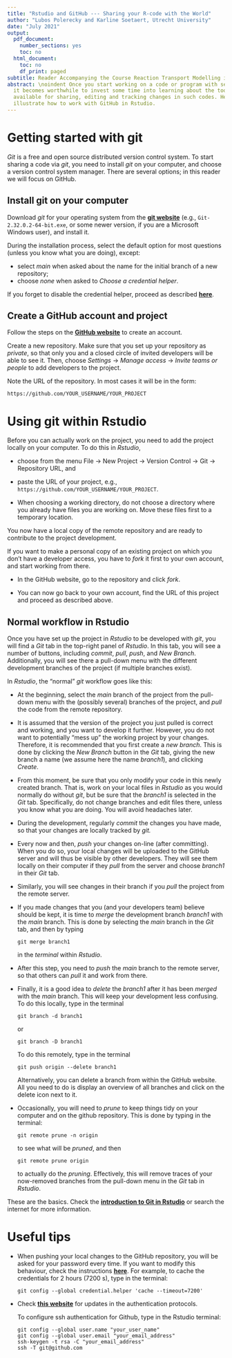 ```yaml
---
title: "Rstudio and GitHub --- Sharing your R-code with the World"
author: "Lubos Polerecky and Karline Soetaert, Utrecht University"
date: "July 2021"
output:
  pdf_document:
    number_sections: yes
    toc: no
  html_document:
    toc: no
    df_print: paged
subtitle: Reader Accompanying the Course Reaction Transport Modelling in the Hydrosphere
abstract: \noindent Once you start working on a code or program with several people,
  it becomes worthwhile to invest some time into learning about the tools that are
  available for sharing, editing and tracking changes in such codes. Here, we briefly
  illustrate how to work with GitHub in Rstudio.
---
```


# Getting started with git

*Git* is a free and open source distributed version control system.  To start sharing a code via *git*, you need to install *git* on your computer, and choose a version control system manager. There are several options; in this reader we will focus on GitHub.

## Install git on your computer

Download *git* for your operating system from the [__git website__](https://git-scm.com/downloads) (e.g., ``Git-2.32.0.2-64-bit.exe``, or some newer version, if you are a Microsoft Windows user), and install it. 

During the installation process, select the default option for most questions (unless you know what you are doing), except:

  - select *main* when asked about the name for the initial branch of a new repository;
  - choose *none* when asked to *Choose a credential helper*.
  
If you forget to disable the credential helper, proceed as described [__here__](https://stackoverflow.com/questions/37182847/how-to-disable-git-credential-manager-for-windows).
  
## Create a GitHub account and project

Follow the steps on the [__GitHub website__](https://github.com/) to create an account.

Create a new repository. Make sure that you set up your repository as *private*, so that only you and a closed circle of invited developers will be able to see it. Then, choose *Settings* $\rightarrow$ *Manage access* $\rightarrow$ *Invite teams or people* to add developers to the project. 

Note the URL of the repository. In most cases it will be in the form:

``https://github.com/YOUR_USERNAME/YOUR_PROJECT``

# Using git within Rstudio

Before you can actually work on the project, you need to add the project locally on your computer. To do this in *Rstudio*, 

* choose from the menu File $\rightarrow$ New Project $\rightarrow$ Version Control $\rightarrow$ Git $\rightarrow$ Repository URL, and

* paste the URL of your project, e.g., ``https://github.com/YOUR_USERNAME/YOUR_PROJECT``.

* When choosing a working directory, do not choose a directory where you already have files you are working on. Move these files first to a temporary location.

You now have a local copy of the remote repository and are ready to contribute to the project development.

If you want to make a personal copy of an existing project on which you don't have a developer access, you have to *fork* it first to your own account, and start working from there. 

* In the GitHub website, go to the repository and click *fork*.

* You can now go back to your own account, find the URL of this project and proceed as described above.

## Normal workflow in Rstudio

Once you have set up the project in *Rstudio* to be developed with *git*, you will find a *Git* tab in the top-right panel of *Rstudio*. In this tab, you will see a number of buttons, including *commit*, *pull*, *push*, and *New Branch*. Additionally, you will see there a pull-down menu with the different development branches of the project (if multiple branches exist). 

In *Rstudio*, the "normal" *git* workflow goes like this:

- At the beginning, select the *main* branch of the project from the pull-down menu with the (possibly several) branches of the project, and *pull* the code from the remote repository.

- It is assumed that the version of the project you just pulled is correct and working, and you want to develop it further. However, you do not want to potentially "mess up" the working project by your changes. Therefore, it is recommended that you first create a *new branch*. This is done by clicking the *New Branch* button in the *Git* tab, giving the new branch a name (we assume here the name *branch1*), and clicking *Create*.

- From this moment, be sure that you only modify your code in this newly created branch. That is, work on your local files in *Rstudio* as you would normally do without *git*, but be sure that the *branch1* is selected in the *Git* tab. Specifically, do not change branches and edit files there, unless you know what you are doing. You will avoid headaches later.

- During the development, regularly *commit* the changes you have made, so that your changes are locally tracked by *git.*

- Every now and then, *push* your changes on-line (after committing). When you do so, your local changes will be uploaded to the GitHub server and will thus be visible by other developers. They will see them locally on their computer if they *pull* from the server and choose *branch1* in their *Git* tab.

- Similarly, you will see changes in their branch if you *pull* the project from the remote server.

- If you made changes that you (and your developers team) believe should be kept, it is time to *merge* the development branch *branch1* with the *main* branch. This is done by selecting the *main* branch in the *Git* tab, and then by typing 

  ``git merge branch1``

  in the *terminal* within *Rstudio*.\footnote{You can find the terminal in the lower-left tab of \emph{Rstudio}. Do not confuse the terminal with the R-console.}

- After this step, you need to *push* the *main* branch to the remote server, so that others can *pull* it and work from there.

- Finally, it is a good idea to *delete* the *branch1* after it has been *merged* with the *main* branch. This will keep your development less confusing. To do this locally, type in the terminal

  ``git branch -d branch1``

  or 

  ``git branch -D branch1``
  
  To do this remotely, type in the terminal
  
  ``git push origin --delete branch1``
  
  Alternatively, you can delete a branch from within the GitHub website. All you need to do is display an overview of all branches and click on the delete icon next to it.

- Occasionally, you will need to *prune* to keep things tidy on your computer and on the github repository. This is done by typing in the terminal:

  ``git remote prune -n origin``
  
  to see what will be *pruned*, and then
  
  ``git remote prune origin``

  to actually do the *pruning*. Effectively, this will remove traces of your now-removed branches from the pull-down menu in the *Git* tab in *Rstudio*.

These are the basics. Check the [__introduction to Git in Rstudio__](https://r-bio.github.io/intro-git-rstudio/) or search the internet for more information.

# Useful tips

* When pushing your local changes to the GitHub repository, you will be asked for your password every time. If you want to modify this behaviour, check the instructions [__here__](https://docs.github.com/en/get-started/getting-started-with-git/caching-your-github-credentials-in-git). For example, to cache the credentials for 2 hours (7200 s), type in the terminal:

  ``git config --global credential.helper 'cache --timeout=7200'``

* Check [__this website__](https://github.blog/2020-12-15-token-authentication-requirements-for-git-operations/) for updates in the authentication protocols.

  To configure ssh authentication for Github, type in the Rstudio terminal:
```
git config --global user.name "your_user_name"
git config --global user.email "your_email_address"
ssh-keygen -t rsa -C "your_email_address"
ssh -T git@github.com
```
